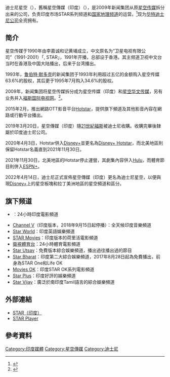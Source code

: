 迪士尼星空（{{lang-en|Disney Star}}），舊稱星空傳媒（印度）（{{lang-en|Star India}}），是2009年新闻集团从原[[星空传媒|星空传媒]]拆分出来的公司，负责印度市场STAR系列频道和[[国家地理频道|国家地理频道]]的运营。<ref>{{Cite web |url=http://www.startv.com/aboutus.aspx |title=存档副本 |access-date=2015-01-03 |archive-date=2017-05-20 |archive-url=https://web.archive.org/web/20170520210304/http://www.startv.com/aboutus.aspx |dead-url=no }}</ref>现为[[华特迪士尼公司|华特迪士尼公司]]全资拥有。

== 简介 ==
星空传媒于1990年由李嘉诚和记黄埔成立，中文原名为“卫星电视有限公司”（1991-2001）「{{lang|en|'''Satellite Television Asian Region Limited'''}}, STAR」，1991年开播，总部设于香港。其主频道卫视中文台当时在香港及中国大陆播出，后来于台湾播出。

1993年，[[鲁伯特·默多克|鲁伯特·默多克]]的新闻集团于1993年利用超过五亿的金额购入星空传媒63.6%的股权，其后更于1995年7月购入34.6%的股权。

2009年，新闻集团将星空传媒拆分成为星空传媒（印度）和[[星空华文传媒|星空华文传媒]]，另有业务并入[[福斯国际电视网|福斯国际电视网]]。<ref>{{cite news|title=星空傳媒重組 押注印度市場|url=http://big5.f tchinese.com/story/001028235/|accessdate=2014-07-19|newspaper=FT中文網|date=2009-08-19}}{{Dead link|date=2018年6月 |bot=InternetArchiveBot |fix-attempted=no }}</ref>。

2015年2月，推出網路OTT影音平台[[Hotstar|Hotstar]]，提供旗下頻道及其他影音內容在網路或行動平台播出。

2019年3月20日，星空傳媒（印度）隨[[21世紀福斯|21世紀福斯]]被迪士尼收購。收購完畢後隸屬於印度迪士尼公司。

2020年4月3日，Hotstar併入[[Disney+|Disney+]]並更名為[[Disney+_Hotstar|Disney+ Hotstar]]，而北美地區則保留Hotstar名義直到2021年11月30日。

2021年11月30日，北美地區的Hotstar停止運營，其劇集內容併入[[Hulu|Hulu]]，而體育節目則併入[[ESPN+|ESPN+]]。

2022年4月14日，迪士尼正式宣佈星空傳媒（印度）更名為迪士尼星空，以便與現[[Disney+|Disney+]]上的星空板塊和拉丁美洲地區的星空頻道和{{link-en|星空+|Star+}}區分。

== 旗下频道 ==
*{{link-en|Star GOLD|Star Gold}}：24小時印度電影頻道
*[[Channel_V|Channel V]]（印度版本，2018年9月15日起停播）：全天候印度音樂頻道
*[[衛視合家歡台|Star World]]：印度英語娛樂頻道
*[[STAR_Movies|STAR Movies]]：印度版本的荷里活電影頻道
*[[衛視體育台_(印度)|衛視體育台]]：24小時體育電影頻道
*[[Star_Utsav|Star Utsav]]：免費版本綜合娛樂頻道，播出過往播出過的節目
*[[Star_Bharat|Star Bharat]]：印度第二大綜合娛樂頻道，2017年8月28日起為免費播出，前身為STAR One和Life OK
*[[Movies_OK|Movies OK]]：印度STAR OK系列電影頻道
*[[Star_Plus|Star Plus]]：印度好評的娛樂頻道
*[[Star_Vijay|Star Vijay]]：廣泛於南印度Tamil語言的綜合娛樂頻道

== 外部連結 ==
*[http://startv.com STAR（印度）] {{Wayback|url=http://startv.com/ |date=20110429191426 }}
*[http://www.startv.in/ STAR Player] {{Wayback|url=http://www.startv.in/ |date=20180217133208 }}

== 參考資料 ==
{{Reflist}}

{{迪士尼}}

[[Category:印度媒體|Category:印度媒體]]
[[Category:星空傳媒|Category:星空傳媒]]
[[Category:迪士尼|Category:迪士尼]]